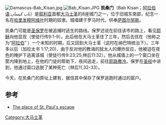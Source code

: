 [[Image:Damascus-Bab_Kisan.jpg|thumb]]
[[Image:Bab_Kisan.JPG|thumb]]
'''凯桑门'''（Bab Kisan；[[阿拉伯语|阿拉伯语]]:''باب كيسان''）是[[叙利亚|叙利亚]]首都[[大马士革|大马士革]]的8座城门之一，位于旧城东南部，纪念一名在[[哈里发|哈里发]][[穆阿维叶一世|穆阿维叶]]时期的奴隶。城墙建于罗马时代，供奉[[萨图尔努斯|萨图尔努斯]]。 

凯桑门可能是[[圣保罗|圣保罗]]在被追捕时逃生的路线。保罗述说在前往该市的路上，看见[[耶稣|耶稣]]向他显现（使徒行传9:1-9）。此后他在大马士革住了三年，然后去住在{{link-en|纳巴特王国|Nabataean Kingdom}}（他称之为“[[阿拉伯|阿拉伯]]” ）一个未知的时期，后又回到大马士革（这时在纳巴特统治下）。三年多以后（加拉太书 1:17;20)，由于反对他的教诲的犹太人的爆炸反应，他被迫在夜色的掩护下逃离该城（使徒行传9:23;25;林后11:32）。他从城墙上的一个窗口坐在筐内降到地上，在他的门徒的帮助下，夜间逃走，前往[[耶路撒冷|耶路撒冷]]。保罗在[[圣经|圣经]]中讲到，他通过窗口逃脱了某种死亡（林后11,32-33）。

今天，在凯桑门的原址上建有{{link-en|圣保罗教堂|Chapel of Saint Paul}}，据信其中保存了保罗逃跑时通过的窗户。

==参考==
* [http://www.christusrex.org/www1/ofm/pope2/syria/GPsyr04.html The place of St. Paul's escape]{{Wayback|url=http://www.christusrex.org/www1/ofm/pope2/syria/GPsyr04.html |date=20040509200929 }}

{{Old City (Damascus)}}
{{coord|33|30|23|N|36|18|55|E|type:landmark_region:SY|display=title}}

[[Category:大马士革|Category:大马士革]]